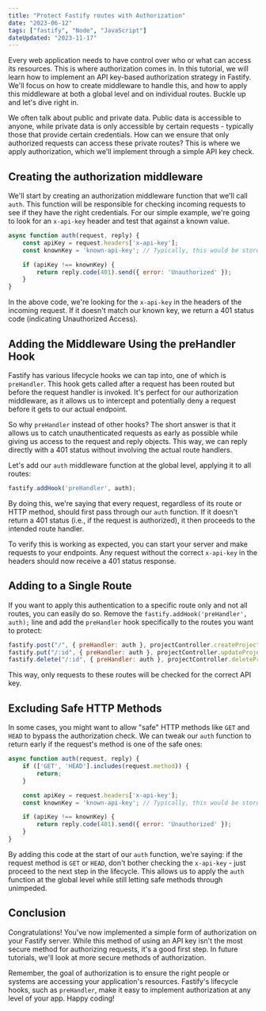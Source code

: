 ```yaml
---
title: "Protect Fastify routes with Authorization"
date: "2023-06-12"
tags: ["fastify", "Node", "JavaScript"]
dateUpdated: "2023-11-17"
---
```



Every web application needs to have control over who or what can access its resources. This is where authorization comes in. In this tutorial, we will learn how to implement an API key-based authorization strategy in Fastify. We'll focus on how to create middleware to handle this, and how to apply this middleware at both a global level and on individual routes. Buckle up and let's dive right in.

We often talk about public and private data. Public data is accessible to anyone, while private data is only accessible by certain requests - typically those that provide certain credentials. How can we ensure that only authorized requests can access these private routes? This is where we apply authorization, which we'll implement through a simple API key check.


<YouTubeEmbed 
    title="Protecting API Routes"
    videoId="JwCu0oTK-OI"
/>


## Creating the authorization middleware

We'll start by creating an authorization middleware function that we'll call `auth`. This function will be responsible for checking incoming requests to see if they have the right credentials. For our simple example, we're going to look for an `x-api-key` header and test that against a known value.

```javascript
async function auth(request, reply) {
    const apiKey = request.headers['x-api-key'];
    const knownKey = 'known-api-key'; // Typically, this would be stored securely

    if (apiKey !== knownKey) {
        return reply.code(401).send({ error: 'Unauthorized' });
    }
}
```

In the above code, we're looking for the `x-api-key` in the headers of the incoming request. If it doesn't match our known key, we return a 401 status code (indicating Unauthorized Access).

## Adding the Middleware Using the preHandler Hook

Fastify has various lifecycle hooks we can tap into, one of which is `preHandler`. This hook gets called after a request has been routed but before the request handler is invoked. It's perfect for our authorization middleware, as it allows us to intercept and potentially deny a request before it gets to our actual endpoint.

So why `preHandler` instead of other hooks? The short answer is that it allows us to catch unauthenticated requests as early as possible while giving us access to the request and reply objects. This way, we can reply directly with a 401 status without involving the actual route handlers.

Let's add our `auth` middleware function at the global level, applying it to all routes:

```javascript
fastify.addHook('preHandler', auth);
```

By doing this, we're saying that every request, regardless of its route or HTTP method, should first pass through our `auth` function. If it doesn't return a 401 status (i.e., if the request is authorized), it then proceeds to the intended route handler.

To verify this is working as expected, you can start your server and make requests to your endpoints. Any request without the correct `x-api-key` in the headers should now receive a 401 status response.

## Adding to a Single Route

If you want to apply this authentication to a specific route only and not all routes, you can easily do so. Remove the `fastify.addHook('preHandler', auth);` line and add the `preHandler` hook specifically to the routes you want to protect:

```javascript
fastify.post("/", { preHandler: auth }, projectController.createProject);
fastify.put("/:id", { preHandler: auth }, projectController.updateProject);
fastify.delete("/:id", { preHandler: auth }, projectController.deleteProject);
```

This way, only requests to these routes will be checked for the correct API key.

## Excluding Safe HTTP Methods

In some cases, you might want to allow "safe" HTTP methods like `GET` and `HEAD` to bypass the authorization check. We can tweak our `auth` function to return early if the request's method is one of the safe ones:

```javascript
async function auth(request, reply) {
    if (['GET', 'HEAD'].includes(request.method)) {
        return;
    }

    const apiKey = request.headers['x-api-key'];
    const knownKey = 'known-api-key'; // Typically, this would be stored securely

    if (apiKey !== knownKey) {
        return reply.code(401).send({ error: 'Unauthorized' });
    }
}
```

By adding this code at the start of our `auth` function, we're saying: if the request method is `GET` or `HEAD`, don't bother checking the `x-api-key` - just proceed to the next step in the lifecycle. This allows us to apply the `auth` function at the global level while still letting safe methods through unimpeded.

## Conclusion

Congratulations! You've now implemented a simple form of authorization on your Fastify server. While this method of using an API key isn't the most secure method for authorizing requests, it's a good first step. In future tutorials, we'll look at more secure methods of authorization.

Remember, the goal of authorization is to ensure the right people or systems are accessing your application's resources. Fastify's lifecycle hooks, such as `preHandler`, make it easy to implement authorization at any level of your app. Happy coding!


